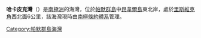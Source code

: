 {{unreferenced|time=2013-10-27T05:39:51+00:00}}
{{coord|64|31|S|62|55|W|source:GNIS|display=title}}

'''哈卡皮克灣'''（{{lang-en|Hackapike Bay}}）是[[南極洲|南極洲]]的海灣，位於[[帕默群島|帕默群島]]中[[昂韋爾島|昂韋爾島]]東北岸，處於[[里斯維克角|里斯維克角]]西北面6公里，該海灣現時由[[南極條約體系|南極條約體系]]管理。

{{DEFAULTSORT:Hackapike Bay}}
[[Category:帕默群島海灣|Category:帕默群島海灣]]


{{PalmerArchipelago-geo-stub}}